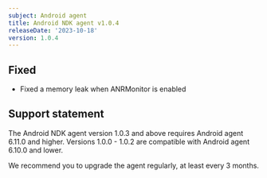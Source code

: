 ```yaml
---
subject: Android agent
title: Android NDK agent v1.0.4
releaseDate: '2023-10-18'
version: 1.0.4
---
```


## Fixed

* Fixed a memory leak when ANRMonitor is enabled

## Support statement

The Android NDK agent version 1.0.3 and above requires Android agent 6.11.0 and higher. Versions 1.0.0 - 1.0.2 are compatible with Android agent 6.10.0 and lower.

We recommend you to upgrade the agent regularly, at least every 3 months.
